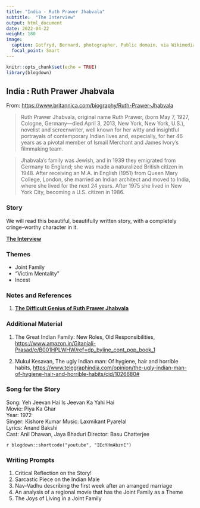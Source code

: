 ```yaml
---
title: "India - Ruth Prawer Jhabvala"
subtitle:  "The Interview"
output: html_document
date: 2022-04-22
weight: 180
image: 
  caption: Gotfryd, Bernard, photographer, Public domain, via Wikimedia Commons
  focal_point: Smart
---
```


```r
knitr::opts_chunk$set(echo = TRUE)
library(blogdown)
```


## India : Ruth Prawer Jhabvala

From: <https://www.britannica.com/biography/Ruth-Prawer-Jhabvala>

> Ruth Prawer Jhabvala, original name Ruth Prawer, (born May 7, 1927, Cologne, Germany—died April 3, 2013, New York, New York, U.S.), novelist and screenwriter, well known for her witty and insightful portrayals of contemporary Indian lives and, especially, for her 46 years as a pivotal member of Ismail Merchant and James Ivory’s filmmaking team.

> Jhabvala’s family was Jewish, and in 1939 they emigrated from Germany to England; she was made a naturalized British citizen in 1948. After receiving an M.A. in English (1951) from Queen Mary College, London, she married an Indian architect and moved to India, where she lived for the next 24 years. After 1975 she lived in New York City, becoming a U.S. citizen in 1986.


### Story

We will read this beautiful, beautifully written story, with a completely cringe-worthy character in it.

<u>[**The Interview**](/pdf/ISTW/RuthJhabvala-The Interview.pdf)</u>

### Themes

- Joint Family
- "Victim Mentality"
- Incest


### Notes and References

1. <u>[**The Difficult Genius of Ruth Prawer Jhabvala**](<https://www.theatlantic.com/entertainment/archive/2019/01/difficult-genius-ruth-prawer-jhabvala/581464/?utm_source=copy-link&utm_medium=social&utm_campaign=share>)</u>


### Additional Material

1. The Great Indian Family: New Roles, Old Responsibilities, <https://www.amazon.in/Gitanjali-Prasad/e/B001HPLWHW/ref=dp_byline_cont_pop_book_1>

2. Mukul Kesavan, The ugly Indian man: Of hygiene, hair and horrible habits, <https://www.telegraphindia.com/opinion/the-ugly-indian-man-of-hygiene-hair-and-horrible-habits/cid/1026680#>

### Song for the Story

Song: Yeh Jeevan Hai Is Jeevan Ka Yahi Hai  
Movie: Piya Ka Ghar  
Year: 1972  
Singer: Kishore Kumar
Music: Laxmikant Pyarelal  
Lyrics: Anand Bakshi  
Cast: Anil Dhawan, Jaya Bhaduri 
Director: Basu Chatterjee  

`r blogdown::shortcode("youtube", "IEcYHmAbznE")`


### Writing Prompts

1. Critical Reflection on the Story!  
1. Sarcastic Piece on the Indian Male 
1. Nav-Vadhu describing the first week after an arranged marriage  
1. An analysis of a regional movie that has the Joint Family as a Theme 
1. The Joys of Living in a Joint Family
